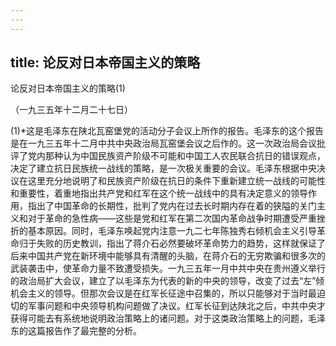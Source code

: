 ```yaml
---
---
---
```

title: 论反对日本帝国主义的策略
---



论反对日本帝国主义的策略(1)


（一九三五年十二月二十七日）

(1)*这是毛泽东在陕北瓦窑堡党的活动分子会议上所作的报告。毛泽东的这个报告是在一九三五年十二月中共中央政治局瓦窑堡会议之后作的。这一次政治局会议批评了党内那种认为中国民族资产阶级不可能和中国工人农民联合抗日的错误观点，决定了建立抗日民族统一战线的策略，是一次极关重要的会议。毛泽东根据中央决议在这里充分地说明了和民族资产阶级在抗日的条件下重新建立统一战线的可能性和重要性，着重地指出共产党和红军在这个统一战线中的具有决定意义的领导作用，指出了中国革命的长期性，批判了党内在过去长时期内存在着的狭隘的关门主义和对于革命的急性病——这些是党和红军在第二次国内革命战争时期遭受严重挫折的基本原因。同时，毛泽东唤起党内注意一九二七年陈独秀右倾机会主义引导革命归于失败的历史教训，指出了蒋介石必然要破坏革命势力的趋势，这样就保证了后来中国共产党在新环境中能够具有清醒的头脑，在蒋介石的无穷欺骗和很多次的武装袭击中，使革命力量不致遭受损失。一九三五年一月中共中央在贵州遵义举行的政治局扩大会议，建立了以毛泽东为代表的新的中央的领导，改变了过去“左”倾机会主义的领导。但那次会议是在红军长征途中召集的，所以只能够对于当时最迫切的军事问题和中央领导机构问题做了决议。红军长征到达陕北之后，中共中央才获得可能去有系统地说明政治策略上的诸问题。对于这类政治策略上的问题，毛泽东的这篇报告作了最完整的分析。